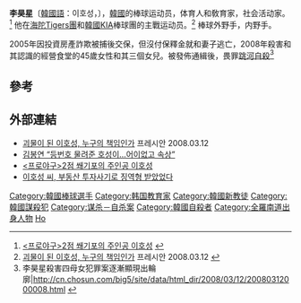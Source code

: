 {{roughtranslation|time=2013-07-30T05:10:26+00:00}}
{{Infobox Korean name
|hangul=이호성
|hanja=李昊星
|rr=Lee Ho-seong
|mr=Yi Ho-sung
|tablewidth=265
|color=lavender
}}
'''李昊星'''〔[[韓國語|韓國語]]：이호성，{{bd|1967年|7月17日|2008年|3月10日}}〕，[[韓國|韓國]]的棒球运动员，体育人和敎育家，社会活动家。<ref>[http://sports.news.naver.com/sports/index.nhn?category=sports_general&ctg=news&mod=read&office_id=001&article_id=0004081657 <프로야구>2점 쐐기포의 주인공 이호성] {{ko}}</ref> 他在[[海陀Tigers團|海陀Tigers團]]和[[韓國KIA|韓國KIA]]棒球團的主戰运动员。<ref>[http://www.pressian.com/article/article.asp?article_num=60080311193408&Section= 괴물이 된 이호성, 누구의 책임인가] 프레시안 2008.03.12 {{ko}}</ref> 棒球外野手，内野手。

2005年因投資房產詐欺被捕後交保，但沒付保釋金就和妻子逃亡，2008年殺害和其認識的經營食堂的45歲女性和其三個女兒。被發佈通緝後，畏罪[[跳河自殺|跳河自殺]]<ref>李昊星殺害四母女犯罪案逐漸顯現出輪廓|http://cn.chosun.com/big5/site/data/html_dir/2008/03/12/20080312000008.html {{Wayback|url=http://cn.chosun.com/big5/site/data/html_dir/2008/03/12/20080312000008.html |date=20140310085418 }}</ref>

==參考==
{{Reflist}}

== 外部連結 ==
* [http://www.pressian.com/article/article.asp?article_num=60080311193408&Section= 괴물이 된 이호성, 누구의 책임인가] 프레시안 2008.03.12 {{ko}}
* [http://news.khan.co.kr/kh_news/khan_art_view.html?artid=200803191521065&code=900315 김봉연 “등번호 물려준 호성이…어이없고 속상”] {{Wayback|url=http://news.khan.co.kr/kh_news/khan_art_view.html?artid=200803191521065&code=900315 |date=20190816025402 }} {{ko}}
* [http://sports.news.naver.com/sports/index.nhn?category=sports_general&ctg=news&mod=read&office_id=001&article_id=0004081657 <프로야구>2점 쐐기포의 주인공 이호성] {{ko}}
* [http://news.sbs.co.kr/section_news/news_read.jsp?news_id=N1000388002 이호성 씨, 부동산 투자사기로 징역형 받았었다] {{Wayback|url=http://news.sbs.co.kr/section_news/news_read.jsp?news_id=N1000388002 |date=20190822041948 }} {{ko}}

{{DEFAULTSORT:Lee}}
[[Category:韓國棒球選手|Category:韓國棒球選手]]
[[Category:韩国教育家|Category:韩国教育家]]
[[Category:韓國新教徒|Category:韓國新教徒]]
[[Category:韓國謀殺犯|Category:韓國謀殺犯]]
[[Category:谋杀－自杀案|Category:谋杀－自杀案]]
[[Category:韓國自殺者|Category:韓國自殺者]]
[[Category:全羅南道出身人物|Category:全羅南道出身人物]]
[[Category:李姓|Ho]]